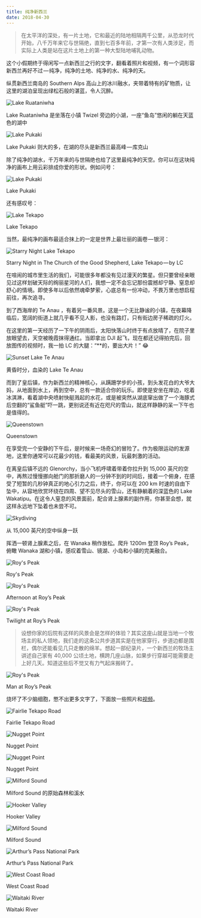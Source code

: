 ```yaml
---
title: 纯净新西兰
date: 2018-04-30
---
```


> 在太平洋的深处，有一片土地，它和最近的陆地相隔两千公里，从恐龙时代开始，八千万年来它与世隔绝，直到七百多年前，才第一次有人类涉足，而实际上人类是站在这片土地上的第一种大型陆地哺乳动物。

这个小假期终于得闲写一点新西兰之行的文字，翻看着照片和视频，有一个词形容新西兰再好不过 — 纯净，纯净的土地、纯净的水、纯净的天。

纵贯新西兰南岛的 Southern Alps 高山上的冰川融水，夹带着特有的矿物质，让这里的湖泊呈现出绿松石般的湛蓝，令人沉醉。

![Lake Ruataniwha](../assets/pure-new-zealand/lake-ruataniwha.jpg)

<p className="figure-caption">Lake Ruataniwha 是坐落在小镇 Twizel 旁边的小湖，一座“鱼岛”悠闲的躺在天蓝色的湖中</p>

![Lake Pukaki](../assets/pure-new-zealand/lake-pukaki.jpg)

<p className="figure-caption">Lake Pukaki 则大的多，在湖的尽头是新西兰最高峰 — 库克山</p>

除了纯净的湖水，千万年来的与世隔绝也给了这里最纯净的天空。你可以在这块纯净的画布上用云彩排成你爱的形状。例如问号：

![Lake Pukaki](../assets/pure-new-zealand/lake-pukaki-2.jpg)

<p className="figure-caption">Lake Pukaki</p>

还有感叹号：

![Lake Tekapo](../assets/pure-new-zealand/lake-tekapo.jpg)

<p className="figure-caption">Lake Tekapo</p>

当然，最纯净的画布最适合抹上的一定是世界上最壮丽的画卷 — 银河：

![Starry Night Lake Tekapo](../assets/pure-new-zealand/starry-night-lake-tekapo.jpg)

<p className="figure-caption">Starry Night in The Church of the Good Shepherd, Lake Tekapo — by LC</p>

在喧闹的城市里生活的我们，可能很多年都没有见过漫天的繁星。但只要曾经亲眼见过这样划破天际的绚丽星河的人们，我想一定不会忘记那份震撼却宁静、窒息却舒心的情境。即使多年以后依然魂牵梦萦，心底总有一份冲动，不畏万里也想启程前往，再次追寻。

到了西海岸的 Te Anau ，有着另一番风景。这是一个无比静谧的小镇，在夜幕降临后，宽阔的街道上就几乎看不见人影，也没有路灯，只有街边房子稀疏的灯火。

在这里的第一天经历了一下午的阴雨后，太阳快落山时终于有点放晴了，在院子里放眼望去，天空被晚霞抹得通红。当即拿出 DJI 起飞，现在都还记得拍完后，回放图传的视频时，我一拍 LC 的大腿：“**的，要出大片！” 😂

![Sunset Lake Te Anau](../assets/pure-new-zealand/sunset-lake-te-anau.jpg)

<p className="figure-caption">黄昏时分，血染的 Lake Te Anau</p>

而到了皇后镇，作为新西兰的精神核心，从蹒跚学步的小孩，到头发花白的大爷大妈，从地面到水上，再到空中，总有一款适合你的玩乐。即使是安坐在岸边，吃着冰淇淋，看着湖中央喷射快艇溅起的水花，或是被突然从湖底窜出做了一个海豚式后空翻的“鲨鱼艇”吓一跳，更别说还有近在咫尺的雪山，就这样静静的呆一下午也是值得的。

![Queenstown](../assets/pure-new-zealand/queenstown.jpg)

<p className="figure-caption">Queenstown</p>

在享受完一个安静的下午后，是时候来一场奇幻的冒险了。作为极限运动的发源地，这里你通常可以花最少的钱，看最美的风景，玩最刺激的活动。

在离皇后镇不远的 Glenorchy，当小飞机呼啸着带着你拉升到 15,000 英尺的空中，再熬过慢慢挪向舱门的那折磨人的一分钟不到的时间后，接着一个俯身，在感受了短暂的几秒钟真正的地心引力之后，终于，你可以在 200 km 时速的自由下坠中，从容地欣赏环绕在四周、望不见尽头的雪山，还有静躺着的深蓝色的 Lake Wakatipu。在这令人窒息的风景面前，配合肾上腺素的副作用，你甚至会想，就这样永远地下坠着也未尝不可。

![Skydiving](../assets/pure-new-zealand/skydiving.jpg)

<p className="figure-caption">从 15,000 英尺的空中纵身一跃</p>

挥洒一顿肾上腺素之后，在 Wanaka 稍作放松。爬升 1200m 登顶 Roy’s Peak，俯瞰 Wanaka 湖和小镇，感叹着雪山、镜湖、小岛和小镇的完美融合。

![Roy's Peak](../assets/pure-new-zealand/roys-peak.jpg)

<p className="figure-caption">Roy's Peak</p>

![Roy's Peak](../assets/pure-new-zealand/afternoon-roys-peak.jpg)

<p className="figure-caption">Afternoon at Roy’s Peak</p>

![Roy's Peak](../assets/pure-new-zealand/twilight-roys-peak.jpg)

<p className="figure-caption">Twilight at Roy’s Peak</p>

> 设想你家的后院有这样的风景会是怎样的体验？其实这座山就是当地一个牧场主的私人领地，我们走的这条公共步道其实是在他家穿行，步道边都是围栏，偶尔还能看见几只走散的绵羊。想起一部纪录片，一个新西兰的牧场主讲述自己家有 40,000 公顷土地，横跨几座山脉，如果步行穿越可能需要走上好几天。知道这些后不觉又有力气起床搬砖了。

![Roy's Peak](../assets/pure-new-zealand/roys-peak-2.jpg)

<p className="figure-caption">Man at Roy’s Peak</p>

烧坏了不少脑细胞，憋不出更多文字了，下面放一些照片和[视频](https://www.skypixel.com/videos/dedf9b4f-da5a-4a04-9490-12d09d8211e5)。

![Fairlie Tekapo Road](../assets/pure-new-zealand/fairlie-tekapo-road.jpg)

<p className="figure-caption">Fairlie Tekapo Road</p>

![Nugget Point](../assets/pure-new-zealand/nugget-point.jpg)

<p className="figure-caption">Nugget Point</p>

![Nugget Point](../assets/pure-new-zealand/nugget-point-2.jpg)

<p className="figure-caption">Nugget Point</p>

![Milford Sound](../assets/pure-new-zealand/milford-sound.jpg)

<p className="figure-caption">Milford Sound 的原始森林和溪水</p>

![Hooker Valley](../assets/pure-new-zealand/hooker-valley.jpg)

<p className="figure-caption">Hooker Valley</p>

![Milford Sound](../assets/pure-new-zealand/milford-sound-2.jpg)

<p className="figure-caption">Milford Sound</p>

![Arthur’s Pass National Park](../assets/pure-new-zealand/arthurs-path.jpg)

<p className="figure-caption">Arthur’s Pass National Park</p>

![West Coast Road](../assets/pure-new-zealand/west-coast-road.jpg)

<p className="figure-caption">West Coast Road</p>

![Waitaki River](../assets/pure-new-zealand/waitaki-river.jpg)

<p className="figure-caption">Waitaki River</p>
